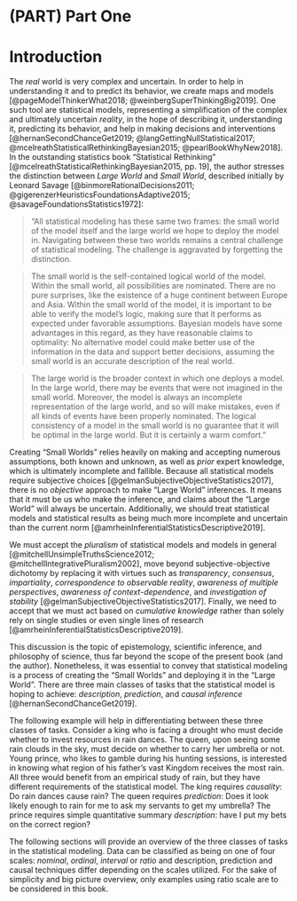 # (PART) Part One {-}
# Introduction {#introduction}

The *real* world is very complex and uncertain. In order to help in understanding it and to predict its behavior, we create maps and models [@pageModelThinkerWhat2018; @weinbergSuperThinkingBig2019]. One such tool are statistical models, representing a simplification of the complex and ultimately uncertain *reality*, in the hope of describing it, understanding it, predicting its behavior, and help in making decisions and interventions [@hernanSecondChanceGet2019; @langGettingNullStatistical2017; @mcelreathStatisticalRethinkingBayesian2015; @pearlBookWhyNew2018]. In the outstanding statistics book "Statistical Rethinking" [@mcelreathStatisticalRethinkingBayesian2015, pp. 19], the author stresses the distinction between *Large World* and *Small World*, described initially by Leonard Savage [@binmoreRationalDecisions2011; @gigerenzerHeuristicsFoundationsAdaptive2015; @savageFoundationsStatistics1972]:

>"All statistical modeling has these same two frames: the small world of the model itself and the large world we hope to deploy the model in. Navigating between these two worlds remains a central challenge of statistical modeling. The challenge is aggravated by forgetting the distinction. 

>The small world is the self-contained logical world of the model. Within the small world, all possibilities are nominated. There are no pure surprises, like the existence of a huge continent between Europe and Asia. Within the small world of the model, it is important to be able to verify the model's logic, making sure that it performs as expected under favorable assumptions. Bayesian models have some advantages in this regard, as they have reasonable claims to optimality: No alternative model could make better use of the information in the data and support better decisions, assuming the small world is an accurate description of the real world.

>The large world is the broader context in which one deploys a model. In the large world, there may be events that were not imagined in the small world. Moreover, the model is always an incomplete representation of the large world, and so will make mistakes, even if all kinds of events have been properly nominated. The logical consistency of a model in the small world is no guarantee that it will be optimal in the large world. But it is certainly a warm comfort."

Creating "Small Worlds" relies heavily on making and accepting numerous assumptions, both known and unknown, as well as *prior* expert knowledge, which is ultimately incomplete and fallible. Because all statistical models require subjective choices [@gelmanSubjectiveObjectiveStatistics2017], there is no *objective* approach to make "Large World" inferences. It means that it must be us who make the inference, and claims about the "Large World" will always be uncertain. Additionally, we should treat statistical models and statistical results as being much more incomplete and uncertain than the current norm [@amrheinInferentialStatisticsDescriptive2019]. 

We must accept the *pluralism* of statistical models and models in general [@mitchellUnsimpleTruthsScience2012; @mitchellIntegrativePluralism2002], move beyond subjective-objective dichotomy by replacing it with virtues such as *transparency*, *consensus*, *impartiality*, *correspondence to observable reality*, *awareness of multiple perspectives*, *awareness of context-dependence*, and *investigation of stability* [@gelmanSubjectiveObjectiveStatistics2017]. Finally, we need to accept that we must act based on *cumulative knowledge* rather than solely rely on single studies or even single lines of research [@amrheinInferentialStatisticsDescriptive2019]. 

This discussion is the topic of epistemology, scientific inference, and philosophy of science, thus far beyond the scope of the present book (and the author). Nonetheless, it was essential to convey that statistical modeling is a process of creating the "Small Worlds" and deploying it in the "Large World". There are three main classes of tasks that the statistical model is hoping to achieve: *description*, *prediction*, and *causal inference* [@hernanSecondChanceGet2019]. 

The following example will help in differentiating between these three classes of tasks. Consider a king who is facing a drought who must decide whether to invest resources in rain dances. The queen, upon seeing some rain clouds in the sky, must decide on whether to carry her umbrella or not. Young prince, who likes to gamble during his hunting sessions, is interested in knowing what region of his father's vast Kingdom receives the most rain. All three would benefit from an empirical study of rain, but they have different requirements of the statistical model. The king requires *causality*: Do rain dances cause rain? The queen requires *prediction*: Does it look likely enough to rain for me to ask my servants to get my umbrella? The prince requires simple quantitative summary *description*: have I put my bets on the correct region? 

The following sections will provide an overview of the three classes of tasks in the statistical modeling. Data can be classified as being on one of four scales: *nominal*, *ordinal*, *interval* or *ratio* and description, prediction and causal techniques differ depending on the scales utilized. For the sake of simplicity and big picture overview, only examples using ratio scale are to be considered in this book.  


